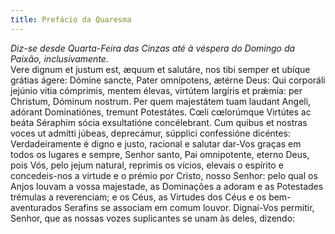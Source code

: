 ```yaml
---
title: Prefácio da Quaresma
---
```


<em>
  Diz-se desde Quarta-Feira das Cinzas até à véspera do Domingo da Paixão,
  inclusivamente.
</em>

<div class="grid grid-cols-2 gap-5">
  <span class="text-justify">
    Vere dignum et justum est, æquum et salutáre, nos tibi semper et ubíque
    grátias ágere: Dómine sancte, Pater omnípotens, ætérne Deus: Qui corporáli
    jejúnio vitia cómprimis, mentem élevas, virtútem largíris et prǽmia: per
    Christum, Dóminum nostrum. Per quem majestátem tuam laudant Angeli, adórant
    Dominatiónes, tremunt Potestátes. Cœli cœlorúmque Virtútes ac beáta Séraphim
    sócia exsultatióne concélebrant. Cum quibus et nostras voces ut admítti
    júbeas, deprecámur, súpplici confessióne dicéntes:
  </span>
  <span class="text-justify">
    Verdadeiramente é digno e justo, racional e salutar dar-Vos graças em todos
    os lugares e sempre, Senhor santo, Pai omnipotente, eterno Deus, pois Vós,
    pelo jejum natural, reprimis os vícios, elevais o espírito e concedeis-nos a
    virtude e o prémio por Cristo, nosso Senhor: pelo qual os Anjos louvam a
    vossa majestade, as Dominações a adoram e as Potestades trémulas a
    reverenciam; e os Céus, as Virtudes dos Céus e os bem-aventurados Serafins
    se associam em comum louvor. Dignai-Vos permitir, Senhor, que as nossas
    vozes suplicantes se unam às deles, dizendo:
  </span>
</div>
